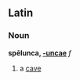 ==Latin==
===Noun===
'''spēlunca, [[Wiktionary Appendix:Latin first declension|-uncae]]''' ''f''

#a [[cave]]
